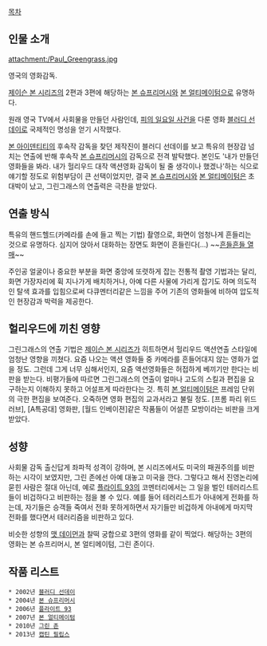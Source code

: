 [[목차]]
== 인물 소개 ==
attachment:/Paul_Greengrass.jpg

영국의 영화감독.

[[제이슨 본 시리즈]]의 2편과 3편에 해당하는 [[본 슈프리머시]]와 [[본 얼티메이텀]]으로 유명하다. 

원래 영국 TV에서 사회물을 만들던 사람인데, [[피의 일요일 사건]]을 다룬 영화 [[블러디 선데이]]로 국제적인 명성을 얻기 시작했다.

[[본 아이덴티티]]의 후속작 감독을 찾던 제작진이 블러디 선데이를 보고 특유의 현장감 넘치는 연출에 반해 후속작 [[본 슈프리머시]]의 감독으로 전격 발탁했다. 본인도 '내가 만들던 영화들을 봐라. 내가 헐리우드 대작 액션영화 감독이 될 줄 생각이나 했겠나'하는 식으로 얘기할 정도로 위험부담이 큰 선택이었지만, 결국 [[본 슈프리머시]]와 [[본 얼티메이텀]]은 초대박이 났고, 그린그래스의 연출력은 극찬을 받았다.
== 연출 방식 ==
특유의 핸드헬드(카메라를 손에 들고 찍는 기법) 촬영으로, 화면이 엄청나게 흔들리는 것으로 유명하다. 심지어 앉아서 대화하는 장면도 화면이 흔들린다(...) ~~[[흔들흔들 열매]]~~

주인공 얼굴이나 중요한 부분을 화면 중앙에 또렷하게 잡는 전통적 촬영 기법과는 달리, 화면 가장자리에 휙 지나가게 배치하거나, 아예 다른 사물에 가리게 잡기도 하며 의도적인 탈색 효과를 입힘으로써 다큐멘터리같은 느낌을 주어 기존의 영화들에 비하여 압도적인 현장감과 박력을 제공한다.
== 헐리우드에 끼친 영향 ==
그린그래스의 연출 기법은 [[제이슨 본 시리즈]]가 히트하면서 헐리우드 액션연출 스타일에 엄청난 영향을 끼쳤다. 요즘 나오는 액션 영화들 중 카메라를 흔들어대지 않는 영화가 없을 정도. 그런데 그게 너무 심해서인지, 요즘 액션영화들은 허접하게 베끼기만 한다는 비판을 받는다. 비평가들에 따르면 그린그래스의 연출이 얼마나 고도의 스킬과 편집을 요구하는지 이해하지 못하고 어설프게 따라한다는 것. 특히 [[본 얼티메이텀]]은 프레임 단위의 극한 편집을 보여준다. 오죽하면 영화 편집의 교과서라고 불릴 정도. [프롬 파리 위드 러브], [A특공대] 영화판, [월드 인베이젼]같은 작품들이 어설픈 모방이라는 비판을 크게 받았다.
== 성향 ==
사회물 감독 출신답게 좌파적 성격이 강하며, 본 시리즈에서도 미국의 패권주의를 비판하는 시각이 보였지만, 그린 존에선 아예 대놓고 미국을 깐다. 그렇다고 해서 진영논리에 묻힌 사람은 절대 아닌데, 예로 [[플라이트 93]]의 코멘터리에서는 그 일을 벌인 테러리스트들이 비겁하다고 비판하는 점을 볼 수 있다. 예를 들어 테러리스트가 아내에게 전화를 하는데, 자기들은 승객들 죽여서 전화 못하게하면서 자기들만 비겁하게 아내에게 마지막 전화를 했다면서 테러리즘을 비판하고 있다.

비슷한 성향의 [[맷 데이먼]]과 찰떡 궁합으로 3편의 영화를 같이 찍었다. 해당하는 3편의 영화는 본 슈프리머시, 본 얼티메이텀, 그린 존이다.
== 작품 리스트 ==
 * 2002년 [[블러디 선데이]]
 * 2004년 [[본 슈프리머시]]
 * 2006년 [[플라이트 93]]
 * 2007년 [[본 얼티메이텀]]
 * 2010년 [[그린 존]]
 * 2013년 [[캡틴 필립스]]
